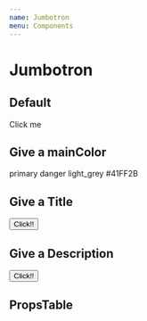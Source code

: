 ```yaml
---
name: Jumbotron
menu: Components
---
```




# Jumbotron

## Default

<Playground>
  <ThemeProvider theme={LocalizeTheme}>
    <Jumbotron>Click me</Jumbotron>
  </ThemeProvider>
</Playground>

## Give a mainColor

<Playground>
  <ThemeProvider theme={LocalizeTheme}>
    <Jumbotron mainColor='primary'>primary</Jumbotron>
    <Jumbotron mainColor='danger'>danger</Jumbotron>
    <Jumbotron mainColor='light_grey'>light_grey</Jumbotron>
    <Jumbotron mainColor='#41FF2B'>#41FF2B</Jumbotron>
  </ThemeProvider>

</Playground>

## Give a Title

<Playground>
  <ThemeProvider theme={LocalizeTheme}>
    <Jumbotron title='Hello jumbotron'>
      <Button mainColor='white'>
        Click!!
      </Button>
    </Jumbotron>
  </ThemeProvider>
</Playground>

## Give a Description

<Playground>
  <ThemeProvider theme={LocalizeTheme}>
    <Jumbotron description='Hello, jumbotron'>
      <Button mainColor='white'>
        Click!!
      </Button>
    </Jumbotron>
  </ThemeProvider>
</Playground>

## PropsTable

<Props of={JumbotronPropsTable} />
